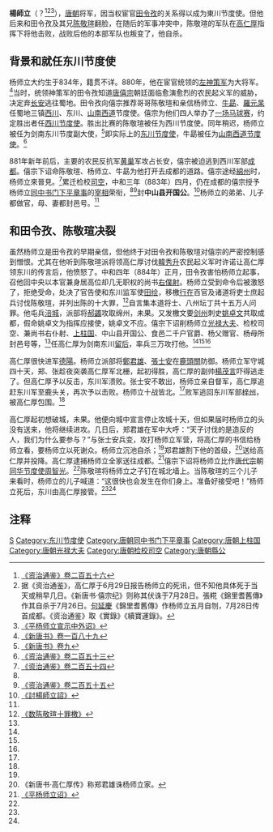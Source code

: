 {{Infobox Biography
| subject_name   =  楊師立
| image_name     = 
| image_size     = 
| image_caption  = 
| date_of_birth  = 834年
| place_of_birth = [[唐朝|唐朝]]
| date_of_death  = 884年6月29日？
| place_of_death = [[唐朝|唐朝]]
| occupation     = [[唐朝|唐朝]]将领、[[東川节度使|東川节度使]]
}}

'''楊師立'''（{{bd|834年||884年|6月29日|catIdx=Y楊}}？<ref name=ZZTJ256>[[:s:资治通鉴/卷256|《资治通鉴》卷二百五十六]]</ref><ref>据《资治通鉴》，高仁厚于6月29日报告杨师立的死讯，但不知他具体死于当天或稍早几日。《新唐书·僖宗纪》则称其伏诛于7月28日。張糀《錦里耆舊傳》作其自杀于7月26日。[[句延慶|句延慶]]《錦里耆舊傳》作杨师立五月自刎，7月28日传首成都。《资治通鉴》取《實錄》《續寶運錄》。</ref><ref name=PY>[[:s:平杨师立宣示中外诏|《平杨师立宣示中外诏》]]</ref>），[[唐朝|唐朝]]将军，因当权宦官[[田令孜|田令孜]]的关系得以成为東川节度使。但他后来和田令孜及其兄[[陈敬瑄|陈敬瑄]]翻脸，在随后的军事冲突中，陈敬瑄的军队在[[高仁厚|高仁厚]]指挥下将他击败，战败后他的本部军队也叛变了，他自杀。

== 背景和就任东川节度使 ==
杨师立大约生于834年，籍贯不详。880年，他在宦官统领的[[左神策军|左神策军]]为大将军。<ref name=NBT189>[[:s:新唐书/卷189|《新唐书》卷一百八十九]]</ref>当时，统领神策军的田令孜知道[[唐僖宗|唐僖宗]]朝廷面临愈演愈烈的农民起义军的威胁，决定弃[[长安|长安]]逃往蜀地。田令孜向僖宗推荐哥哥陈敬瑄和亲信杨师立、[[牛勗|牛勗]]、[[羅元杲|羅元杲]]任蜀地三镇[[西川节度使|西川]]、东川、[[山南西道|山南西道]]节度使。僖宗为他们四人举办了[[擊球賭三川|一场马球赛]]，约定胜出者任[[西川节度使|西川节度使]]。胜出比赛的陈敬瑄被任为西川节度使。同年稍迟，杨师立被任为剑南东川节度副大使，<ref name=NBT9>[[:s:新唐书/卷009|《新唐书》卷九]]</ref>即实际上的[[东川节度使|东川节度使]]，牛勗被任为[[山南西道节度使|山南西道节度使]]。<ref>[[:s:资治通鉴/卷253|《资治通鉴》卷二百五十三]]</ref>

881年新年前后，主要的农民反抗军[[黄巢|黄巢]]军攻占长安，僖宗被迫逃到西川军部[[成都|成都]]。僖宗下诏命陈敬瑄、杨师立、牛勗为他打开去成都的道路。僖宗途经[[綿州|綿州]]时，杨师立來晉見。<ref>[[:s:资治通鉴/卷254|《资治通鉴》卷二百五十四]]</ref>累迁检校[[司空|司空]]，中和三年（883年）四月，仍在成都的僖宗授予杨师立[[同中书门下平章事|同中书门下平章事]]的[[宰相|宰相]]荣衔，<ref name=NBT189/><ref name=ZZTJ255>[[:s:资治通鉴/卷255|《资治通鉴》卷二百五十五]]</ref>封'''中山县开国公'''。<ref name=TY>[[s:討楊師立詔|《討楊師立詔》]]</ref>杨师立的弟弟、儿子都做官，母、妻都封邑号。<ref name=PY/>

== 和田令孜、陈敬瑄决裂 ==
虽然杨师立是田令孜的早期亲信，但他终于对田令孜和陈敬瑄对僖宗的严密控制感到憎恨。尤其在他听到陈敬瑄派将领高仁厚讨伐[[韓秀升|韓秀升]]农民起义军时许诺让高仁厚领东川的传言后，他愤怒了。中和四年（884年）正月，田令孜害怕杨师立起事，召他回中央以本官兼身居高位却几无职权的尚书[[右僕射|右僕射]]。杨师立受到命令后被激怒了，拒绝受命，处决了官告使和东川监军使[[田绘|田绘]]，移檄[[行在|行在]]百官及诸道将吏士庶起兵讨伐陈敬瑄，并列出陈的十大罪，<ref>[[:s:数陈敬瑄十罪檄|《数陈敬瑄十罪檄》]]</ref>自言集本道将士、八州坛丁共十五万人问罪。他屯兵[[涪城|涪城]]，派部将[[郝蠲|郝蠲]]攻取绵州，未果。又发檄文要[[剑州|剑州]]刺史[[姚卓文|姚卓文]]共取成都，假命姚卓文为指挥应接使，姚卓文不应。僖宗下诏削杨师立[[光禄大夫|光禄大夫]]、检校司空、兼尚书右仆射、[[上柱国|上柱国]]、中山县开国公、食邑二千户官爵、杨父赠官、杨母所封邑号等，<ref name=TY/>任高仁厚为剑南东川[[留后|留后]]，率兵三万攻打他。<ref name=NBT189/><ref name=NBT9/><ref name=ZZTJ255/>

高仁厚很快进军[[德陽|德陽]]。杨师立派部将[[鄭君雄|鄭君雄]]、[[張士安|張士安]]在[[鹿頭關|鹿頭關]]防御。杨师立军守城四十天，郑、张趁夜突袭高仁厚军北栅，起初得胜，高仁厚的副帅[[楊茂言|楊茂言]]吓得逃走了。但高仁厚予以反击，东川军溃败。张士安不敢出，杨师立亲自督军，高仁厚追赶东川军至鹿头关，再次予以击败。杨师立十战皆北。<ref name=NBT189/>败军逃回东川军部[[梓州|梓州]]，被高仁厚包围。<ref name=ZZTJ255/>

高仁厚起初想破城，未果。他便向城中宣言停止攻城十天，但如果届时杨师立的头没有送来，他将继续进攻。几日后，郑君雄在军中大呼：“天子讨伐的是造反的人，我们为什么要参与？”与张士安兵变，攻打杨师立军营，将高仁厚的书信给杨师立看，要杨师立以死谢众。杨师立沉池自杀；<ref name=NBT9/>郑君雄割下他的首级，<ref>《新唐书·高仁厚传》称郑君雄诛杨师立家。</ref>送给高仁厚并投降。高仁厚逮捕杨师立全家送往成都。<ref>[[:s:平杨师立诏|《平杨师立诏》]]</ref>僖宗下诏将杨师立比作[[唐代宗|唐代宗]]朝[[同华节度使|同华节度使]][[周智光|周智光]]。<ref name=PY/>陈敬瑄将杨师立之子钉在城北墙上。当陈敬瑄的三个儿子来看时，杨师立的儿子喊道：“这很快也会发生在你们身上。准备好接受吧！”杨师立死后，东川由高仁厚接管。<ref name=ZZTJ256/><ref name=NBT189/>

== 注释 ==
{{reflist}}

{{DEFAULTSORT:Y}}
[[Category:楊姓|S]]
[[Category:东川节度使|Category:东川节度使]]
[[Category:唐朝同中书门下平章事|Category:唐朝同中书门下平章事]]
[[Category:唐朝上柱国|Category:唐朝上柱国]]
[[Category:唐朝光禄大夫|Category:唐朝光禄大夫]]
[[Category:唐朝检校司空|Category:唐朝检校司空]]
[[Category:唐朝縣公|Category:唐朝縣公]]